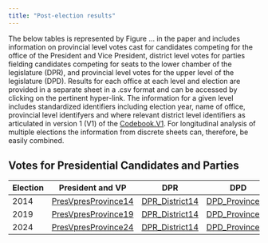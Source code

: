 ```yaml
---
title: "Post-election results"
---
```


The below tables is represented by Figure ... in the paper and includes information on provincial level votes cast for candidates competing for the office of the President and Vice President, district level votes for parties fielding candidates competing for seats to the lower chamber of the legislature (DPR), and provincial level votes for the upper level of the legislature (DPD). Results for each office at each level and election are provided in a separate sheet in a .csv format and can be accessed by clicking on the pertinent hyper-link. The information for a given level includes standardized identifiers including election year, name of office, provincial level identifyers and where relevant district level identifiers as articulated in version 1 (V1) of the [Codebook.V1](Codebook.V1.pdf). For longitudinal analysis of multiple elections the information from discrete sheets can, therefore, be easily combined.

## Votes for Presidential Candidates and Parties

| Election | President and VP | DPR | DPD |
|------------------|------------------|------------------|------------------|
| 2014 | [PresVpresProvince14](Results/.csv) | [DPR_District14](Results/.csv) | [DPD_Province14](Results/.csv) |
| 2019 | [PresVpresProvince19](Results/.csv) | [DPR_District14](Results/.csv) | [DPD_Province14](Results/.csv) |
| 2024 | [PresVpresProvince24](Results/.csv) | [DPR_District14](Results/.csv) | [DPD_Province14](Results/.csv) |
